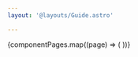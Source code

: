 ```yaml
---
layout: '@layouts/Guide.astro'

---
```



<UICards three>
  {componentPages.map((page) => (
    <UICard
        header={page.name}
        href={page.url}
        description={page.description}
      ></UICard>
  ))}
</UICards>

